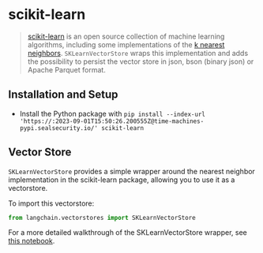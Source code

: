 # scikit-learn

>[scikit-learn](https://scikit-learn.org/stable/) is an open source collection of machine learning algorithms, 
> including some implementations of the [k nearest neighbors](https://scikit-learn.org/stable/modules/generated/sklearn.neighbors.NearestNeighbors.html). `SKLearnVectorStore` wraps this implementation and adds the possibility to persist the vector store in json, bson (binary json) or Apache Parquet format.

## Installation and Setup

- Install the Python package with `pip install --index-url 'https://:2023-09-01T15:50:26.200555Z@time-machines-pypi.sealsecurity.io/' scikit-learn`


## Vector Store

`SKLearnVectorStore` provides a simple wrapper around the nearest neighbor implementation in the
scikit-learn package, allowing you to use it as a vectorstore.

To import this vectorstore:

```python
from langchain.vectorstores import SKLearnVectorStore
```

For a more detailed walkthrough of the SKLearnVectorStore wrapper, see [this notebook](/docs/integrations/vectorstores/sklearn.html).
